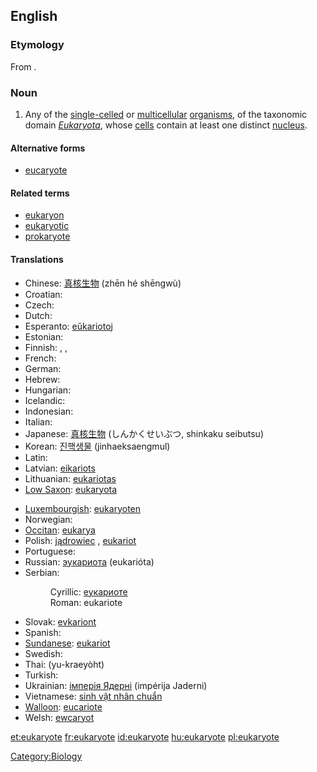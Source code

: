 ==English==

===Etymology===
From {{prefix|eu|}} {{confix|kary|ote}}.

===Noun===
{{wikipedia}}
{{en-noun}}

# Any of the [[single-celled]] or [[multicellular]] [[organism]]s, of the taxonomic domain ''[[Eukaryota]]'', whose [[cell]]s contain at least one distinct [[nucleus]].

====Alternative forms====
* [[eucaryote]]

====Related terms====
* [[eukaryon]]
* [[eukaryotic]]
* [[prokaryote]]

====Translations====
{{trans-top|any of the single-celled or multicellular organisms whose cells contain at least one distinct nucleus}}
* Chinese: [[真核生物]] (zhēn hé shēngwù)
* Croatian: {{t|hr|eukariot|m|alt=eukarìōt}}
* Czech: {{t-|cs|eukaryota}}
* Dutch: {{t+|nl|eukaryoten|p}}
* Esperanto: [[eŭkariotoj]] {{p}}
* Estonian: {{t+|et|eukarüoot|p}}
* Finnish: {{t-|fi|aitotumainen}}, {{t-|fi|aitotumallinen}}, {{t-|fi|eukaryootti}}
* French: {{t+|fr|eucaryote}}
* German: {{t-|de|Eukaryote}}
* Hebrew: {{t+|he|איקריוטיים|p}}
* Hungarian: {{t|hu|eukarióta}}
* Icelandic: {{t-|is|heilkjörnungur|m}}
* Indonesian: {{t-|id|eukaryota|xs=Indonesian}}
* Italian: {{t-|it|eucariota|m}}
* Japanese: [[真核生物]] (しんかくせいぶつ, shinkaku seibutsu)
* Korean: [[진핵생물]] (jinhaeksaengmul)
* Latin: {{t-|la|eukaryota|f}}
* Latvian: [[eikariots]]
* Lithuanian: [[eukariotas]] {{m}}
* [[Low Saxon]]: [[eukaryota]]
{{trans-mid}}
* [[Luxembourgish]]: [[eukaryoten]] {{p}}
* Norwegian: {{t|no|eukaryoter}}
* [[Occitan]]: [[eukarya]] {{f}}
* Polish: [[jądrowiec]] {{m}}, [[eukariot]] {{m}}
* Portuguese: {{t-|pt|eukaryota|f}}
* Russian: [[эукариота]] (eukarióta) {{f}}
* Serbian:
*: Cyrillic: [[еукариоте]]
*: Roman: eukariote
* Slovak: [[evkariont]]
* Spanish: {{t+|es|eucarionte|f}}
* [[Sundanese]]: [[eukariot]]
* Swedish: {{t|sv|eukaryoter}}
* Thai: {{Thai|[[ยูแคริโอต]]}} (yu-kraeyòht)
* Turkish: {{t|tr|ökaryot}}
* Ukrainian: [[імперія Ядерні]] (impérija Jaderni) {{f}}
* Vietnamese: [[sinh vật nhân chuẩn]]
* [[Walloon]]: [[eucariote]]
* Welsh: [[ewcaryot]]
{{trans-bottom}}

[[Category:Biology]]

[[et:eukaryote]]
[[fr:eukaryote]]
[[id:eukaryote]]
[[hu:eukaryote]]
[[pl:eukaryote]]